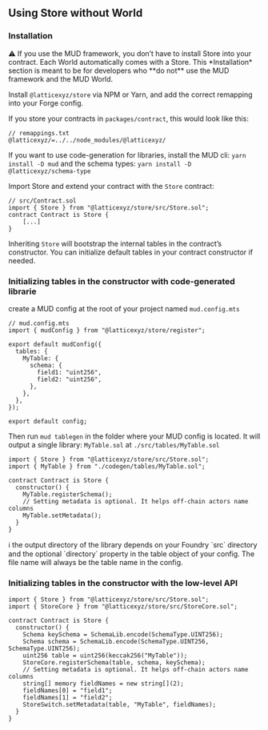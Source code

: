 ## Using Store without World

### Installation

<aside style={{ padding: "1em", border: "2px dashed #ddd", borderRadius: "1em" }}>
  ⚠️ If you use the MUD framework, you don’t have to install Store into your contract. Each World automatically comes
  with a Store. This *Installation* section is meant to be for developers who **do not** use the MUD framework and the
  MUD World.
</aside>

Install `@latticexyz/store` via NPM or Yarn, and add the correct remapping into your Forge config.

If you store your contracts in `packages/contract`, this would look like this:

```solidity
// remappings.txt
@latticexyz/=../../node_modules/@latticexyz/
```

If you want to use code-generation for libraries, install the MUD cli: `yarn install -D mud` and the schema types: `yarn install -D @latticexyz/schema-type`

Import Store and extend your contract with the `Store` contract:

```solidity
// src/Contract.sol
import { Store } from "@latticexyz/store/src/Store.sol";
contract Contract is Store {
	[...]
}
```

Inheriting `Store` will bootstrap the internal tables in the contract’s constructor. You can initialize default tables in your contract constructor if needed.

### Initializing tables in the constructor with code-generated librarie

create a MUD config at the root of your project named `mud.config.mts`

```tsx
// mud.config.mts
import { mudConfig } from "@latticexyz/store/register";

export default mudConfig({
  tables: {
    MyTable: {
      schema: {
        field1: "uint256",
        field2: "uint256",
      },
    },
  },
});

export default config;
```

Then run `mud tablegen` in the folder where your MUD config is located. It will output a single library: `MyTable.sol` at `./src/tables/MyTable.sol`

```solidity
import { Store } from "@latticexyz/store/src/Store.sol";
import { MyTable } from "./codegen/tables/MyTable.sol";

contract Contract is Store {
  constructor() {
    MyTable.registerSchema();
    // Setting metadata is optional. It helps off-chain actors name columns
    MyTable.setMetadata();
  }
}
```

<aside style={{ padding: "1em", border: "2px dashed #ddd", borderRadius: "1em" }}>
  ℹ️ the output directory of the library depends on your Foundry `src` directory and the optional `directory` property
  in the table object of your config. The file name will always be the table name in the config.
</aside>

### Initializing tables in the constructor with the low-level API

```solidity
import { Store } from "@latticexyz/store/src/Store.sol";
import { StoreCore } from "@latticexyz/store/src/StoreCore.sol";

contract Contract is Store {
  constructor() {
    Schema keySchema = SchemaLib.encode(SchemaType.UINT256);
    Schema schema = SchemaLib.encode(SchemaType.UINT256, SchemaType.UINT256);
    uint256 table = uint256(keccak256("MyTable"));
    StoreCore.registerSchema(table, schema, keySchema);
    // Setting metadata is optional. It helps off-chain actors name columns
    string[] memory fieldNames = new string[](2);
    fieldNames[0] = "field1";
    fieldNames[1] = "field2";
    StoreSwitch.setMetadata(table, "MyTable", fieldNames);
  }
}
```
